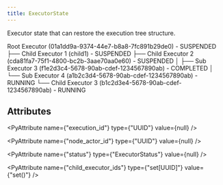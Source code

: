 ```yaml
---
title: ExecutorState
---
```


Executor state that can restore the execution tree structure.

Root Executor (01a1dd9a-9374-44e7-b8a8-7fc891b29de0) - SUSPENDED
├── Child Executor 1 (child1) - SUSPENDED
├── Child Executor 2 (cda81fa7-75f1-4800-bc2b-3aae70aa0e60) - SUSPENDED
│ ├── Sub Executor 3 (f1e2d3c4-5678-90ab-cdef-1234567890ab) - COMPLETED
│ └── Sub Executor 4 (a1b2c3d4-5678-90ab-cdef-1234567890ab) - RUNNING
└── Child Executor 3 (b1c2d3e4-5678-90ab-cdef-1234567890ab) - RUNNING

## Attributes

<PyAttribute name={"execution_id"} type={"UUID"} value={null} />

<PyAttribute name={"node_actor_id"} type={"UUID"} value={null} />

<PyAttribute name={"status"} type={"ExecutorStatus"} value={null} />

<PyAttribute name={"child_executor_ids"} type={"set[UUID]"} value={"set()"} />
